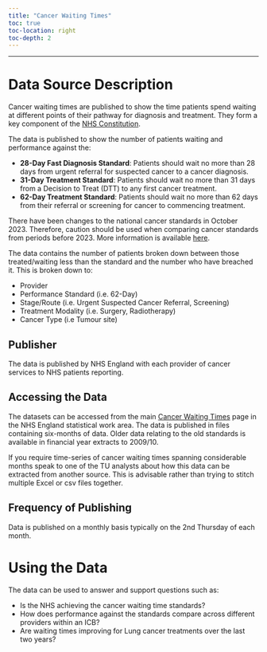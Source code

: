 ```yaml
---
title: "Cancer Waiting Times"
toc: true
toc-location: right
toc-depth: 2
---
```


***

# Data Source Description
Cancer waiting times are published to show the time patients spend waiting at different points of their pathway for diagnosis and treatment. They form a key component of the [NHS Constitution](https://www.gov.uk/government/publications/the-nhs-constitution-for-england/the-nhs-constitution-for-england).

The data is published to show the number of patients waiting and performance against the:

* __28-Day Fast Diagnosis Standard__: Patients should wait no more than 28 days from urgent referral for suspected cancer to a cancer diagnosis.
* __31-Day Treatment Standard__: Patients should wait no more than 31 days from a Decision to Treat (DTT) to any first cancer treatment.
* __62-Day Treatment Standard__: Patients should wait no more than 62 days from their referral or screening for cancer to commencing treatment.

::: {.callout-warning}
There have been changes to the national cancer standards in October 2023. Therefore, caution should be used when comparing cancer standards from periods before 2023. More information is available [here](https://www.england.nhs.uk/statistics/statistical-work-areas/cancer-waiting-times/). 

:::

The data contains the number of patients broken down between those treated/waiting less than the standard and the number who have breached it. This is broken down to:

* Provider
* Performance Standard (i.e. 62-Day)
* Stage/Route (i.e. Urgent Suspected Cancer Referral, Screening)
* Treatment Modality (i.e. Surgery, Radiotherapy)
* Cancer Type (i.e Tumour site)

## Publisher
The data is published by NHS England with each provider of cancer services to NHS patients reporting.

## Accessing the Data
The datasets can be accessed from the main [Cancer Waiting Times](https://www.england.nhs.uk/statistics/statistical-work-areas/cancer-waiting-times/) page in the NHS England statistical work area. The data is published in files containing six-months of data. Older data relating to the old standards is available in financial year extracts to 2009/10.

If you require time-series of cancer waiting times spanning considerable months speak to one of the TU analysts about how this data can be extracted from another source. This is advisable rather than trying to stitch multiple Excel or csv files together.


## Frequency of Publishing
Data is published on a monthly basis typically on the 2nd Thursday of each month.

# Using the Data
The data can be used to answer and support questions such as:

* Is the NHS achieving the cancer waiting time standards?
* How does performance against the standards compare across different providers within an ICB?
* Are waiting times improving for Lung cancer treatments over the last two years?
